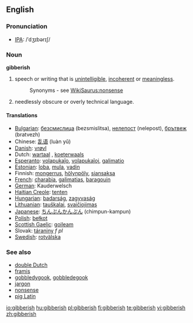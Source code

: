 ==English==

===Pronunciation===
*[[IPA]]: /ˈdʒɪbərɪʃ/

===Noun===
'''gibberish'''

# speech or writing that is [[unintelligible]], [[incoherent]] or [[meaningless]].
#:Synonyms - see [[WikiSaurus:nonsense]]
# needlessly obscure or overly technical language.

====Translations====
*[[Bulgarian]]: [[безсмислица]] (bezsmislitsa), [[нелепост]] (nelepost), [[брътвеж]] (bratvezh)
*Chinese: [[乱语]] (luàn yǔ)
*[[Danish]]: [[vrøvl]]
*Dutch: [[wartaal]] {{f}}, [[koeterwaals]] {{n}}
*[[Esperanto]]: [[volapukaĵo]], [[volapukaĵoj]], [[galimatio]]
*[[Estonian]]: [[loba]], [[mula]], [[vadin]]
*Finnish: [[mongerrus]], [[hölynpöly]], [[siansaksa]]
*[[French]]: [[charabia]], [[galimatias]], [[baragouin]]
*[[German]]: Kauderwelsch {{n}}
*[[Haitian Creole]]: [[tenten]]
*[[Hungarian]]: [[badarság]], [[zagyvaság]]
*[[Lithuanian]]: [[tauškalai]], [[svaičiojimas]]
*[[Japanese]]: [[ちんぷんかんぷん]] (chimpun-kampun)
*[[Polish]]: [[bełkot]] 
*[[Scottish Gaelic]]: [[goileam]] {{m}}
*Slovak: [[táraniny]] ''f pl''
*[[Swedish]]: [[rotvälska]]

===See also===
*[[double Dutch]]
*[[Framis|framis]]
*[[gobbledygook]], [[gobbledegook]]
*[[jargon]]
*[[nonsense]]
*[[pig Latin]]

[[io:gibberish]]
[[hu:gibberish]]
[[pl:gibberish]]
[[fi:gibberish]]
[[te:gibberish]]
[[vi:gibberish]]
[[zh:gibberish]]